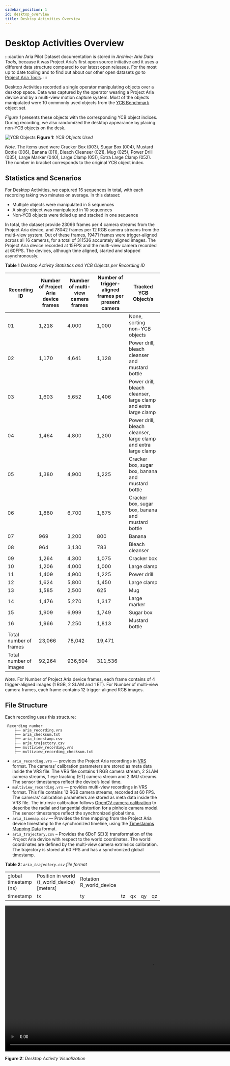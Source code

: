 ```yaml
---
sidebar_position: 1
id: desktop_overview
title: Desktop Activities Overview
---
```


# Desktop Activities Overview

:::caution
Aria Pilot Dataset documentation is stored in *Archive: Aria Data Tools*, because it was Project Aria's first open source initiative and it uses a different data structure compared to our latest open releases.  For the most up to date tooling and to find out about our other open datasets go to [Project Aria Tools](https://facebookresearch.github.io/projectaria_tools/docs/intro).
:::

Desktop Activities recorded a single operator manipulating objects over a desktop space. Data was captured by the operator wearing a Project Aria device and by a multi-view motion capture system. Most of the objects manipulated were 10 commonly used objects from the [YCB Benchmark](https://www.ycbbenchmarks.com/) object set.

_Figure 1_ presents these objects with the corresponding YCB object indices. During recording, we also randomized the desktop appearance by placing non-YCB objects on the desk.

![YCB Objects](/img/pilot_dataset/YCB_objects.png)
**Figure 1:** *YCB Objects Used*

*Note.* The items used were Cracker Box (003), Sugar Box (004), Mustard Bottle (006), Banana (011), Bleach Cleanser (021), Mug (025), Power Drill (035), Large Marker (040), Large Clamp (051), Extra Large Clamp (052). The number in bracket corresponds to the original YCB object index.

## Statistics and Scenarios

For Desktop Activities, we captured 16 sequences in total, with each recording taking two minutes on average. In this dataset:

* Multiple objects were manipulated in 5 sequences
* A single object was manipulated in 10 sequences
* Non-YCB objects were tidied up and stacked in one sequence

In total, the dataset provide 23066 frames per 4 camera streams from the Project Aria device, and 78042 frames per 12 RGB camera streams from the multi-view system. Out of these frames, 19471 frames were trigger-aligned across all 16 cameras, for a total of 311536 accurately aligned images. The Project Aria device recorded at 15FPS and the multi-view camera recorded at 60FPS. The devices, although time aligned, started and stopped asynchronously.


**Table 1**
*Desktop Activity Statistics and YCB Objects per Recording ID*

|Recording ID  |Number of Project Aria device frames  |Number of multi-view camera frames  |Number of trigger-aligned frames per present camera  |Tracked YCB Object/s  |
|---  |---  |---  |---  |---  |
|01  |1,218  |4,000  |1,000  |None, sorting non-YCB objects  |
|02  |1,170  |4,641  |1,128  | Power drill, bleach cleanser and mustard bottle  |
|03  |1,603  |5,652  |1,406  | Power drill, bleach cleanser, large clamp and extra large clamp  |
|04  |1,464  |4,800  |1,200  | Power drill, bleach cleanser, large clamp and extra large clamp  |
|05  |1,380  |4,900  |1,225  | Cracker box, sugar box, banana and mustard bottle  |
|06  |1,860  |6,700  |1,675  | Cracker box, sugar box, banana and mustard bottle  |
|07  |969  |3,200  |800  |Banana  |
|08  |964  |3,130  |783  |Bleach cleanser  |
|09  |1,264  |4,300  |1,075  |Cracker box  |
|10  |1,206  |4,000  |1,000  |Large clamp  |
|11  |1,409  |4,900  |1,225  |Power drill  |
|12  |1,624  |5,800  |1,450  |Large clamp  |
|13  |1,585  |2,500  |625  |Mug  |
|14  |1,476  |5,270  |1,317  |Large marker  |
|15  |1,909  |6,999  |1,749  |Sugar box  |
|16  |1,966  |7,250  |1,813  |Mustard bottle  |
|Total number of frames  |23,066  |78,042  |19,471  |  |
|Total number of images  |92,264  |936,504  |311,536  |  |


*Note.* For Number of Project Aria device frames, each frame contains of 4 trigger-aligned images (1 RGB, 2 SLAM and 1 ET). For Number of multi-view camera frames, each frame contains 12 trigger-aligned RGB images.


## File Structure

Each recording uses this structure:

```
 Recording number
    ├── aria_recording.vrs
    ├── aria_checksum.txt
    ├── aria_timestamp.csv
    ├── aria_trajectory.csv
    ├── multiview_recording.vrs
    ├── multiview_recording_checksum.txt
```

* `aria_recording.vrs` — provides the Project Aria recordings in [VRS](aria-vrs.mdx) format. The cameras’ calibration parameters are stored as meta data inside the VRS file. The VRS file contains 1 RGB camera stream, 2 SLAM camera streams, 1 eye tracking (ET) camera stream and 2 IMU streams. The sensor timestamps reflect the device’s local time.
* `multiview_recording.vrs`  — provides multi-view recordings in VRS format. This file contains 12 RGB camera streams, recorded at 60 FPS. The cameras’ calibration parameters are stored as meta data inside the VRS file. The intrinsic calibration follows [OpenCV camera calibration](https://docs.opencv.org/4.x/d9/d0c/group__calib3d.html#ga3207604e4b1a1758aa66acb6ed5aa65d) to describe the radial and tangential distortion for a pinhole camera model. The sensor timestamps reflect the synchronized global time.
* `aria_timemap.csv` — Provides the time mapping from the Project Aria device timestamp to the synchronized timeline, using the [Timestamps Mapping Data](pilotdata/timestamps.mdx) format.
* `aria_trajectory.csv` – Provides the 6DoF SE(3) transformation of the Project Aria device with respect to the world coordinates. The world coordinates are defined by the multi-view camera extrinsics calibration. The trajectory is stored at 60 FPS and has a synchronized global timestamp.

**Table 2:** *`aria_trajectory.csv` file format*
<div>
    <table>
        <tbody>
            <tr>
                <td>global timestamp (ns)</td>
                <td colSpan={3}>Position in world (t_world_device) [meters]</td>
                <td colSpan={4}>Rotation R_world_device</td>
            </tr>
            <tr>
                <td>timestamp</td>
                <td>tx</td>
                <td>ty</td>
                <td>tz</td>
                <td>qx</td>
                <td>qy</td>
                <td>qz</td>
                <td>qw</td>
            </tr>
        </tbody>
    </table>
</div>

<video width="950" controls>
  <source src={useBaseUrl('video/desk_activity.m4v')} type="video/mp4"/>
  Your browser does not support the video tag.
</video>

**Figure 2:** *Desktop Activity Visualization*
